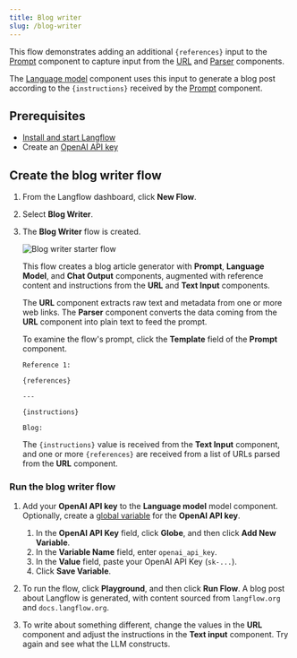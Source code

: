 ```yaml
---
title: Blog writer
slug: /blog-writer
---
```



This flow demonstrates adding an additional `{references}` input to the [Prompt](/components-prompts) component to capture input from the [URL](/components-data#url) and [Parser](/components-processing#parser) components.

The [Language model](/components-models) component uses this input to generate a blog post according to the `{instructions}` received by the [Prompt](/components-prompts) component.

## Prerequisites

* [Install and start Langflow](/get-started-installation)
* Create an [OpenAI API key](https://platform.openai.com/api-keys)

## Create the blog writer flow

1. From the Langflow dashboard, click **New Flow**.
2. Select **Blog Writer**.
3. The **Blog Writer** flow is created.

    ![Blog writer starter flow](/img/starter-flow-blog-writer.png)

    This flow creates a blog article generator with **Prompt**, **Language Model**, and **Chat Output** components, augmented with reference content and instructions from the **URL** and **Text Input** components.

    The **URL** component extracts raw text and metadata from one or more web links.
    The **Parser** component converts the data coming from the **URL** component into plain text to feed the prompt.

    To examine the flow's prompt, click the **Template** field of the **Prompt** component.

    ```text
    Reference 1:

    {references}

    ---

    {instructions}

    Blog:
    ```

    The `{instructions}` value is received from the **Text Input** component, and one or more `{references}` are received from a list of URLs parsed from the **URL** component.


### Run the blog writer flow

1. Add your **OpenAI API key** to the **Language model** model component.
	Optionally, create a [global variable](/configuration-global-variables) for the **OpenAI API key**.

	1. In the **OpenAI API Key** field, click <Icon name="Globe" aria-hidden="True" /> **Globe**, and then click **Add New Variable**.
	2. In the **Variable Name** field, enter `openai_api_key`.
	3. In the **Value** field, paste your OpenAI API Key (`sk-...`).
	4. Click **Save Variable**.

2. To run the flow, click <Icon name="Play" aria-hidden="true"/> **Playground**, and then click **Run Flow**.
A blog post about Langflow is generated, with content sourced from `langflow.org` and `docs.langflow.org`.
3. To write about something different, change the values in the **URL** component and adjust the instructions in the **Text input** component. Try again and see what the LLM constructs.